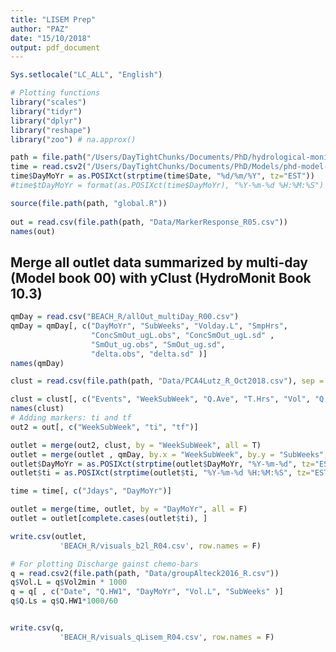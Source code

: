 ```yaml
---
title: "LISEM Prep"
author: "PAZ"
date: "15/10/2018"
output: pdf_document
---
```


```r
Sys.setlocale("LC_ALL", "English")

# Plotting functions
library("scales")
library("tidyr")
library("dplyr")
library("reshape")
library("zoo") # na.approx()

path = file.path("/Users/DayTightChunks/Documents/PhD/hydrological-monitoring")
time = read.csv2("/Users/DayTightChunks/Documents/PhD/Models/phd-model-master/Analysis/Data/Time.csv")
time$DayMoYr = as.POSIXct(strptime(time$Date, "%d/%m/%Y", tz="EST"))
#time$tDayMoYr = format(as.POSIXct(time$DayMoYr), "%Y-%m-%d %H:%M:%S")

source(file.path(path, "global.R"))
    
out = read.csv(file.path(path, "Data/MarkerResponse_R05.csv"))
names(out)
```

## Merge all outlet data summarized by multi-day (Model book 00) with yClust (HydroMonit Book 10.3)

```r
qmDay = read.csv("BEACH_R/allOut_multiDay_R00.csv")
qmDay = qmDay[, c("DayMoYr", "SubWeeks", "Volday.L", "SmpHrs", 
                  "ConcSmOut_ugL.obs", "ConcSmOut_ugL.sd" , 
                  "SmOut_ug.obs", "SmOut_ug.sd",
                  "delta.obs", "delta.sd" )]
names(qmDay)

clust = read.csv(file.path(path, "Data/PCA4Lutz_R_Oct2018.csv"), sep = ";", dec = ",")

clust = clust[, c("Events", "WeekSubWeek", "Q.Ave", "T.Hrs", "Vol", "Q.Max", "Cluster",  "EventLabel")]
names(clust)
# Adding markers: ti and tf
out2 = out[, c("WeekSubWeek", "ti", "tf")]

outlet = merge(out2, clust, by = "WeekSubWeek", all = T)
outlet = merge(outlet , qmDay, by.x = "WeekSubWeek", by.y = "SubWeeks", all = T)
outlet$DayMoYr = as.POSIXct(strptime(outlet$DayMoYr, "%Y-%m-%d", tz="EST"))
outlet$ti = as.POSIXct(strptime(outlet$ti, "%Y-%m-%d %H:%M:%S", tz="EST"))

time = time[, c("Jdays", "DayMoYr")]

outlet = merge(time, outlet, by = "DayMoYr", all = F)
outlet = outlet[complete.cases(outlet$ti), ]

write.csv(outlet, 
           'BEACH_R/visuals_b2l_R04.csv', row.names = F)

# For plotting Discharge gainst chemo-bars
q = read.csv2(file.path(path, "Data/groupAlteck2016_R.csv"))
q$Vol.L = q$Vol2min * 1000
q = q[ , c("Date", "Q.HW1", "DayMoYr", "Vol.L", "SubWeeks" )]
q$Q.Ls = q$Q.HW1*1000/60


write.csv(q, 
           'BEACH_R/visuals_qLisem_R04.csv', row.names = F)
```

